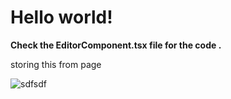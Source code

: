 # Hello world!

**Check the EditorComponent.tsx file for the code .**



storing this from page



![sdfsdf](https://picsum.photos/200/300 "sdfsdfsdf")